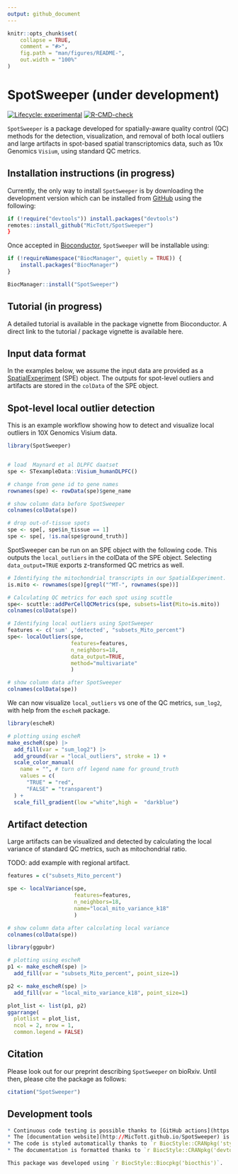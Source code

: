 ```yaml
---
output: github_document
---
```


<!-- README.md is generated from README.Rmd. Please edit that file -->

```r
knitr::opts_chunk$set(
    collapse = TRUE,
    comment = "#>",
    fig.path = "man/figures/README-",
    out.width = "100%"
)
```

# SpotSweeper (under development)

<!-- badges: start -->
[![Lifecycle: experimental](https://img.shields.io/badge/lifecycle-experimental-orange.svg)](https://lifecycle.r-lib.org/articles/stages.html#experimental)
[![R-CMD-check](https://github.com/MicTott/SpotSweeper/actions/workflows/R-CMD-check.yaml/badge.svg)](https://github.com/MicTott/SpotSweeper/actions/workflows/R-CMD-check.yaml)
<!-- badges: end -->

`SpotSweeper` is a package developed for spatially-aware quality control (QC) methods for the detection, visualization, and removal of both local outliers and large artifacts in spot-based spatial transcriptomics data, such as 10x Genomics `Visium`, using standard QC metrics. 


## Installation instructions (in progress)

Currently, the only way to install `SpotSweeper` is by downloading the development version which can be installed from [GitHub](https://github.com/MicTott/SpotSweeper) using the following: 

```r
if (!require("devtools")) install.packages("devtools")
remotes::install_github("MicTott/SpotSweeper")
}
```

Once accepted in [Bioconductor](http://bioconductor.org/), `SpotSweeper` will be installable using:

```r
if (!requireNamespace("BiocManager", quietly = TRUE)) {
    install.packages("BiocManager")
}

BiocManager::install("SpotSweeper")
```

## Tutorial (in progress)

A detailed tutorial is available in the package vignette from Bioconductor. A direct link to the tutorial / package vignette is available here.

## Input data format
In the examples below, we assume the input data are provided as a [SpatialExperiment](https://github.com/drighelli/SpatialExperiment) (SPE) object. The outputs for spot-level outliers and artifacts are stored in the `colData` of the SPE object.


## Spot-level local outlier detection

This is an example workflow showing how to detect and visualize local outliers in 10X Genomics Visium data. 

```r
library(SpotSweeper)


# load  Maynard et al DLPFC daatset
spe <- STexampleData::Visium_humanDLPFC()

# change from gene id to gene names
rownames(spe) <- rowData(spe)$gene_name

# show column data before SpotSweeper
colnames(colData(spe))

# drop out-of-tissue spots
spe <- spe[, spe$in_tissue == 1]
spe <- spe[, !is.na(spe$ground_truth)]
```

SpotSweeper can be run on an SPE object with the following code. This outputs the `local_outliers` in the colData of the SPE object. Selecting `data_output=TRUE` exports z-transformed QC metrics as well.

```r

# Identifying the mitochondrial transcripts in our SpatialExperiment.
is.mito <- rownames(spe)[grepl("^MT-", rownames(spe))]

# Calculating QC metrics for each spot using scuttle
spe<- scuttle::addPerCellQCMetrics(spe, subsets=list(Mito=is.mito))
colnames(colData(spe))

# Identifying local outliers using SpotSweeper
features <- c('sum' ,'detected', "subsets_Mito_percent")
spe<- localOutliers(spe, 
                    features=features,
                    n_neighbors=18, 
                    data_output=TRUE,
                    method="multivariate"
                    )

# show column data after SpotSweeper
colnames(colData(spe))

```

We can now visualize `local_outliers` vs one of the QC metrics, `sum_log2`, with help from the `escheR` package.

```r
library(escheR)

# plotting using escheR
make_escheR(spe) |> 
  add_fill(var = "sum_log2") |>
  add_ground(var = "local_outliers", stroke = 1) +
  scale_color_manual(
    name = "", # turn off legend name for ground_truth
    values = c(
      "TRUE" = "red",
      "FALSE" = "transparent")
  ) +
  scale_fill_gradient(low ="white",high =  "darkblue")
```

## Artifact detection

Large artifacts can be visualized and detected by calculating the local variance of standard QC metrics, such as mitochondrial ratio.

TODO: add example with regional artifact. 

```r

features = c("subsets_Mito_percent")

spe <- localVariance(spe, 
                     features=features,
                     n_neighbors=18, 
                     name="local_mito_variance_k18"
                     )

# show column data after calculating local variance
colnames(colData(spe))

```

```r
library(ggpubr)

# plotting using escheR
p1 <- make_escheR(spe) |> 
  add_fill(var = "subsets_Mito_percent", point_size=1)

p2 <- make_escheR(spe) |> 
  add_fill(var = "local_mito_variance_k18", point_size=1)

plot_list <- list(p1, p2)
ggarrange(
  plotlist = plot_list,
  ncol = 2, nrow = 1,
  common.legend = FALSE)
```

## Citation

Please look out for our preprint describing `SpotSweeper` on bioRxiv. Until then, please cite the package as follows:

```r
citation("SpotSweeper")
```


## Development tools

```r

* Continuous code testing is possible thanks to [GitHub actions](https://www.tidyverse.org/blog/2020/04/usethis-1-6-0/)  through `r BiocStyle::Biocpkg('biocthis')`.
* The [documentation website](http://MicTott.github.io/SpotSweeper) is automatically updated thanks to `r BiocStyle::CRANpkg('pkgdown')`.
* The code is styled automatically thanks to `r BiocStyle::CRANpkg('styler')`.
* The documentation is formatted thanks to `r BiocStyle::CRANpkg('devtools')` and `r BiocStyle::CRANpkg('roxygen2')`.

This package was developed using `r BiocStyle::Biocpkg('biocthis')`.
```
